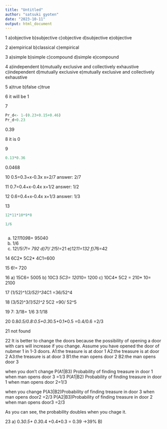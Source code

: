 ```yaml
---
title: "Untitled"
author: "satsuki gyoten"
date: "2023-10-11"
output: html_document
---
```


1
a)objective
b)subjective
c)objective
d)subjective
e)objective

2
a)empirical
b)classical
c)empirical

3
a)simple
b)simple
c)compound
d)simple
e)compound

4
a)independent
b)mutually exclusive and collectively exhaustive
c)independent
d)mutually exclusive
e)mutually exclusive and collectively exhaustive

5
a)true
b)false
c)true

6
it will be 1

7
```r
Pr_d<- 1-(0.23+0.15+0.46)
Pr_d+0.23
```
 0.39

8
it is 0

9
```r
0.13*0.36
```
0.0468

10
0.5=0.3+x-0.3x
x=2/7
answer: 2/7

11
0.7=0.4+x-0.4x
x=1/2
answer: 1/2

12
0.6=0.4+x-0.4x
x=1/3
answer: 1/3

13
```r

12*11*10*9*8

1/6



```
a) 12*11*10*9*8= 95040
b) 1/6
c) 12!/5!*7!= 792
d)7!/ 2!*5!=21
e)12*11=132
f)7*6=42

14
6C2* 5C2* 4C1=600

15
6!= 720

16
a) 15C6= 5005
b) 10C3 *5C3= 120*10= 1200
c) 10C4* 5C2 = 210* 10= 2100

17
(1/52)^1*(3/52)^3*4C1
=36/52^4

18
(3/52)^3*(1/52)^2* 5C2
=90/ 52^5

19
7: 3/18= 1/6
3:1/18

20
0.8*0.5/0.8:0.5+0.3*0.5+0.1*0.5
=0.4/0.6
=2/3

21
not found

22
It is better to change the doors because the possibility of opening a door with cars will increase if you change.
Assume you have opened the door of nubmer 1 in 1-3 doors.
A1:the treasure is at door 1
A2:the treasure is at door 2
A3:the treasure is at door 3
B1:the man opens door 2
B2:the man opens door 3

when you don't change
P(A1|B3) Probability of finding treasure in door 1 when man opens door 3
=1/3
P(A1|B2) Probability of finding treasure in door 1 when man opens door 
2=1/3

when you change
P(A3|B2)Probability of finding treasure in door 3 when man opens door2 
=2/3
P(A2|B3)Probability of finding treasure in door 2 when man opens door3
=2/3

As you can see, the probability doubles when you chage it.


23
a) 0.3*0.5+ 0.3*0.4 +0.4*0.3 = 0.39 →39%
B) 
